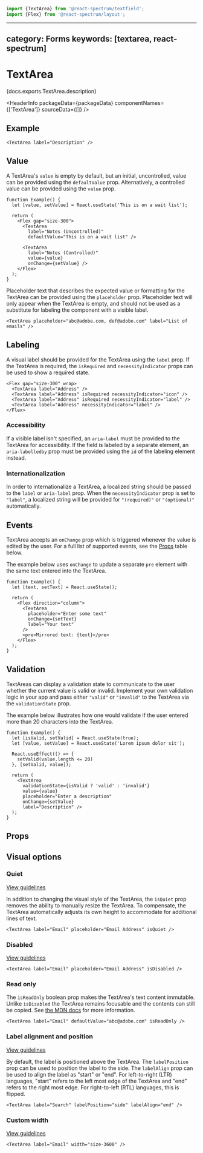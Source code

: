 <!-- Copyright 2020 Adobe. All rights reserved.
This file is licensed to you under the Apache License, Version 2.0 (the "License");
you may not use this file except in compliance with the License. You may obtain a copy
of the License at http://www.apache.org/licenses/LICENSE-2.0
Unless required by applicable law or agreed to in writing, software distributed under
the License is distributed on an "AS IS" BASIS, WITHOUT WARRANTIES OR REPRESENTATIONS
OF ANY KIND, either express or implied. See the License for the specific language
governing permissions and limitations under the License. -->



```jsx import
import {TextArea} from '@react-spectrum/textfield';
import {Flex} from '@react-spectrum/layout';
```

---
category: Forms
keywords: [textarea, react-spectrum]
---

# TextArea

<p>{docs.exports.TextArea.description}</p>

<HeaderInfo
  packageData={packageData}
  componentNames={['TextArea']}
  sourceData={[]} />

## Example

```tsx example
<TextArea label="Description" />
```

## Value

A TextArea's `value` is empty by default, but an initial, uncontrolled, value can be provided using the `defaultValue` prop.
Alternatively, a controlled value can be provided using the `value` prop.

```tsx example
function Example() {
  let [value, setValue] = React.useState('This is on a wait list');

  return (
    <Flex gap="size-300">
      <TextArea
        label="Notes (Uncontrolled)"
        defaultValue="This is on a wait list" />

      <TextArea
        label="Notes (Controlled)"
        value={value}
        onChange={setValue} />
    </Flex>
  );
}
```

Placeholder text that describes the expected value or formatting for the TextArea can be provided using the `placeholder` prop.
Placeholder text will only appear when the TextArea is empty, and should not be used as a substitute for labeling the component with a visible label.

```tsx example
<TextArea placeholder="abc@adobe.com, def@adobe.com" label="List of emails" />
```

## Labeling

A visual label should be provided for the TextArea using the `label` prop. If the TextArea is required, the `isRequired` and
`necessityIndicator` props can be used to show a required state.

```tsx example
<Flex gap="size-300" wrap>
  <TextArea label="Address" />
  <TextArea label="Address" isRequired necessityIndicator="icon" />
  <TextArea label="Address" isRequired necessityIndicator="label" />
  <TextArea label="Address" necessityIndicator="label" />
</Flex>
```

### Accessibility

If a visible label isn't specified, an `aria-label` must be provided to the TextArea for
accessibility. If the field is labeled by a separate element, an `aria-labelledby` prop must be provided using
the `id` of the labeling element instead.


### Internationalization

In order to internationalize a TextArea, a localized string should be passed to the `label` or `aria-label` prop.
When the `necessityIndicator` prop is set to `"label"`, a localized string will be provided for `"(required)"` or `"(optional)"` automatically.

## Events

TextArea accepts an `onChange` prop which is triggered whenever the value is edited by the user.
For a full list of supported events, see the [Props](#props) table below.

The example below uses `onChange` to update a separate `pre` element with the same text entered into the TextArea.
```tsx example
function Example() {
  let [text, setText] = React.useState();

  return (
    <Flex direction="column">
      <TextArea
        placeholder="Enter some text"
        onChange={setText}
        label="Your text"
      />
      <pre>Mirrored text: {text}</pre>
    </Flex>
  );
}
```

## Validation

TextAreas can display a validation state to communicate to the user whether the current value is valid or invalid.
Implement your own validation logic in your app and pass either `"valid"` or `"invalid"` to the TextArea via the `validationState` prop.

The example below illustrates how one would validate if the user entered more than 20 characters into the TextArea.
```tsx example
function Example() {
  let [isValid, setValid] = React.useState(true);
  let [value, setValue] = React.useState('Lorem ipsum dolor sit');

  React.useEffect(() => {
    setValid(value.length <= 20)
  }, [setValid, value]);

  return (
    <TextArea
      validationState={isValid ? 'valid' : 'invalid'}
      value={value}
      placeholder="Enter a description"
      onChange={setValue}
      label="Description" />
  );
}
```

## Props

<PropTable component={docs.exports.TextArea} links={docs.links} />

## Visual options

### Quiet

[View guidelines](https://spectrum.adobe.com/page/text-field/#Quiet)

In addition to changing the visual style of the TextArea, the `isQuiet` prop removes the ability to manually resize the TextArea.
To compensate, the TextArea automatically adjusts its own height to accommodate for additional lines of text.

```tsx example
<TextArea label="Email" placeholder="Email Address" isQuiet />
```

### Disabled

[View guidelines](https://spectrum.adobe.com/page/text-field/#Disabled)

```tsx example
<TextArea label="Email" placeholder="Email Address" isDisabled />
```

### Read only

The `isReadOnly` boolean prop makes the TextArea's text content immutable. Unlike `isDisabled` the TextArea remains focusable
and the contents can still be copied. See [the MDN docs](https://developer.mozilla.org/en-US/docs/Web/HTML/Attributes/readonly) for more information.

```tsx example
<TextArea label="Email" defaultValue="abc@adobe.com" isReadOnly />
```

### Label alignment and position
[View guidelines](https://spectrum.adobe.com/page/text-field/#Label-position)

By default, the label is positioned above the TextArea. The `labelPosition` prop can be used to position the label to the side. The `labelAlign` prop can be used to align the label as "start" or "end". For left-to-right (LTR) languages, "start" refers to the left most edge of the TextArea and "end" refers to the right most edge. For right-to-left (RTL) languages, this is flipped.

```tsx example
<TextArea label="Search" labelPosition="side" labelAlign="end" />
```

### Custom width

[View guidelines](https://spectrum.adobe.com/page/text-field/#Width)

```tsx example
<TextArea label="Email" width="size-3600" />
```
